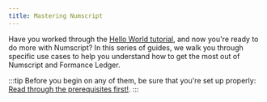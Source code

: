 ```yaml
---
title: Mastering Numscript
---
```


Have you worked through the [Hello World tutorial](/v1.10/ledger/get-started/hello-world), and now you're ready to do more with Numscript? In this series of guides, we walk you through specific use cases to help you understand how to get the most out of Numscript and Formance Ledger.

:::tip
Before you begin on any of them, be sure that you're set up properly: [Read through the prerequisites first!](/v1.10/ledger/numscript/prerequisites).
:::

<DocCardList items={useCurrentSidebarCategory().items}/>
